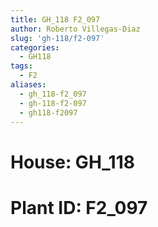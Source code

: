 ```yaml
---
title: GH_118 F2_097
author: Roberto Villegas-Diaz
slug: 'gh-118/f2-097'
categories:
  - GH118
tags:
  - F2
aliases:
  - gh_118-f2_097
  - gh-118-f2-097
  - gh118-f2097
---
```


# **House**: GH_118
# **Plant ID**: F2_097
